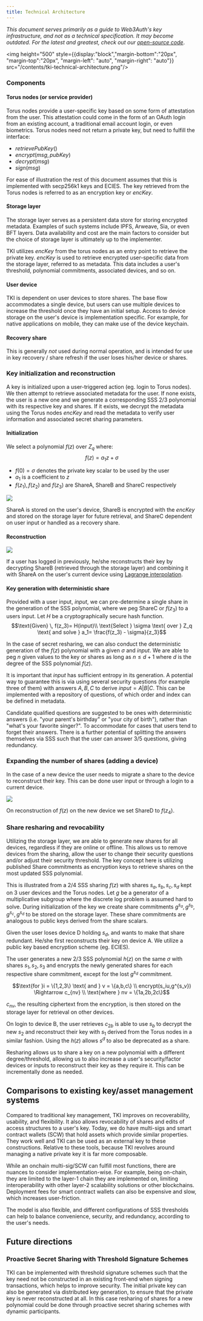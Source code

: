 ```yaml
---
title: Technical Architecture
---
```


<link rel="stylesheet" href="https://cdn.jsdelivr.net/npm/katex@0.11.0/dist/katex.min.css" />

_This document serves primarily as a guide to Web3Auth's key infrastructure, and not as a technical
specification. It may become outdated. For the latest and greatest, check out
our_ [_open-source code_](https://github.com/tkey/tkey).


<img  height="500" style={{display:"block","margin-bottom":"20px", "margin-top":"20px", "margin-left": "auto", "margin-right": "auto"}} src="/contents/tki-technical-architecture.png"/>


### Components

#### Torus nodes (or service provider)

Torus nodes provide a user-specific key based on some form of attestation from the user. This attestation could come in the form of an OAuth login from an existing account, a traditional email account login, or even biometrics. Torus nodes need not return a private key, but need to fulfill the interface:

- $retrievePubKey()$
- $encrypt(msg, pubKey)$
- $decrypt(msg)$
- $sign(msg)$

For ease of illustration the rest of this document assumes that this is implemented with secp256k1 keys and ECIES. The key retrieved from the Torus nodes is referred to as an encryption key or $encKey$.

#### Storage layer

The storage layer serves as a persistent data store for storing encrypted metadata. Examples of such systems include IPFS, Arweave, Sia, or even BFT layers. Data availability and cost are the main factors to consider but the choice of storage layer is ultimately up to the implementer.

TKI utilizes $encKey$ from the torus nodes as an entry point to retrieve the private key. $encKey$ is used to retrieve encrypted user-specific data from the storage layer, referred to as metadata. This data includes a user's threshold, polynomial commitments, associated devices, and so on.

#### User device

TKI is dependent on user devices to store shares. The base flow accommodates a single device, but users can use multiple devices to increase the threshold once they have an initial setup. Access to device storage on the user's device is implementation specific. For example, for native applications on mobile, they can make use of the device keychain.

#### Recovery share

This is generally *not* used during normal operation, and is intended for use in key recovery / share refresh if the user loses his/her device or shares.

### Key initialization and reconstruction

A key is initialized upon a user-triggered action (eg. login to Torus nodes). We then attempt to retrieve associated metadata for the user. If none exists, the user is a new one and we generate a corresponding SSS 2/3 polynomial with its respective key and shares. If it exists, we decrypt the metadata using the Torus nodes $encKey$ and read the metadata to verify user information and associated secret sharing parameters.

#### Initialization

We select a polynomial $f(z)$ over $Z_q$ where: $$f(z) = a_1z + \sigma$$
* $f(0) = \sigma$ denotes the private key scalar to be used by the user
* $a_1$ is a coefficient to $z$
* $f(z_1),f(z_2)$ and $f(z_3)$ are ShareA, ShareB and ShareC respectively

![](https://hackmd.io/_uploads/SJU6kNwa8.png)


ShareA is stored on the user's device, ShareB is encrypted with the $encKey$ and stored on the storage layer for future retrieval, and ShareC dependent on user input or handled as a recovery share.

#### Reconstruction

![](https://hackmd.io/_uploads/BkQMlVvaU.png)

If a user has logged in previously, he/she reconstructs their key by decrypting ShareB (retrieved through the storage layer) and combining it with ShareA on the user's current device using [Lagrange interpolation](https://brilliant.org/wiki/lagrange-interpolation/#:~:text=Lagrange%20Interpolation,proof%20of%20the%20theorem%20below).

#### Key generation with deterministic share

Provided with a user input, $input$, we can pre-determine a single share in the generation of the SSS polynomial, where we peg ShareC or $f(z_3)$ to a users input. Let $H$ be a cryptographically secure hash function.
$$\text{Given} \, f(z_3)= H(input)\\ \text{Select } \sigma \text{ over } Z_q \text{ and solve } a_1= \frac{f(z_3) - \sigma}{z_3}$$

In the case of secret resharing, we can also conduct the deterministic generation of the $f(z)$ polynomial with a given $\sigma$ and $input$. We are able to peg $n$ given values to the key or shares as long as $n\le d + 1$ where $d$ is the degree of the SSS polynomial $f(z)$.

It is important that $input$ has sufficient entropy in its generation. A potential way to guarantee this is via using several security questions (for example three of them) with answers $A,B,C$ to derive $input = A|B|C$. This can be implemented with a repository of questions, of which order and index can be defined in metadata.

Candidate qualified questions are suggested to be ones with deterministic answers (i.e. "your parent's birthday" or "your city of birth"), rather than "what's your favorite singer?". To accommodate for cases that users tend to forget their answers. There is a further potential of splitting the answers themselves via SSS such that the user can answer 3/5 questions, giving redundancy.

### Expanding the number of shares (adding a device)

In the case of a new device the user needs to migrate a share to the device to reconstruct their key. This can be done user input or through a login to a current device.

![](https://hackmd.io/_uploads/SJpLgEvaL.png)

On reconstruction of $f(z)$ on the new device we set ShareD to $f(z_4)$.

### Share resharing and revocability

Utilizing the storage layer, we are able to generate new shares for all devices, regardless if they are online or offline. This allows us to remove devices from the sharing, allow the user to change their security questions and/or adjust their security threshold. The key concept here is utilizing published Share commitments as encryption keys to retrieve shares on the most updated SSS polynomial.

This is illustrated from a 2/4 SSS sharing $f(z)$ with shares $s_a, s_b, s_c, s_d$ kept on 3 user devices and the Torus nodes. Let $g$ be a generator of a multiplicative subgroup where the discrete log problem is assumed hard to solve. During initialization of the key we create share commitments $g^{s_a}, g^{s_b}, g^{s_c}, g^{s_d}$ to be stored on the storage layer. These share commitments are analogous to public keys derived from the share scalars.


Given the user loses device D holding $s_d$, and wants to make that share redundant. He/she first reconstructs their key on device A. We utilize a public key based encryption scheme (eg. ECIES).

The user generates a new 2/3 SSS polynomial $h(z)$ on the same $\sigma$ with shares $s_1, s_2, s_3$ and encrypts the newly generated shares for each respective share commitment, except for the lost $g^{s_d}$ commitment.

$$\text{for }i = \{1,2,3\}  \text{ and } v = \{a,b,c\} \\   encrypt(s_iu,g^{s_v}) \Rightarrow c_{nv} \\
\text{where } nv = \{1a,2b,2c\}$$

$c_{nv}$, the resulting ciphertext from the encryption, is then stored on the storage layer for retrieval on other devices.

On login to device B, the user retrieves $c_{2b}$ is able to use $s_b$ to decrypt the new $s_2$ and reconstruct their key with $s_1$ derived from the Torus nodes in a similar fashion. Using the $h(z)$ allows $s^d$ to also be deprecated as a share.

Resharing allows us to share a key on a new polynomial with a different degree/threshold, allowing us to also increase a user's security/factor devices or inputs to reconstruct their key as they require it. This can be incrementally done as needed.



## Comparisons to existing key/asset management systems

Compared to traditional key management, TKI improves on recoverability, usability, and flexibility. It also allows revocability of shares and edits of access structures to a user's key. Today, we do have multi-sigs and smart contract wallets (SCW) that hold assets which provide similar properties. They work well and TKI can be used as an external key to these constructions. Relative to these tools, because TKI revolves around managing a native private key it is far more composable.

While an onchain multi-sig/SCW can fulfill most functions, there are nuances to consider implementation-wise. For example, being on-chain, they are limited to the layer-1 chain they are implemented on, limiting interoperability with other layer-2 scalability solutions or other blockchains. Deployment fees for smart contract wallets can also be expensive and slow, which increases user-friction.

The model is also flexible, and different configurations of SSS thresholds can help to balance convenience, security, and redundancy, according to the user's needs.

## Future directions

### Proactive Secret Sharing with Threshold Signature Schemes

TKI can be implemented with threshold signature schemes such that the key need not be constructed in an existing front-end when signing transactions, which helps to improve security. The initial private key can also be generated via distributed key generation, to ensure that the private key is never reconstructed at all. In this case resharing of shares for a new polynomial could be done through proactive secret sharing schemes with dynamic participants.
